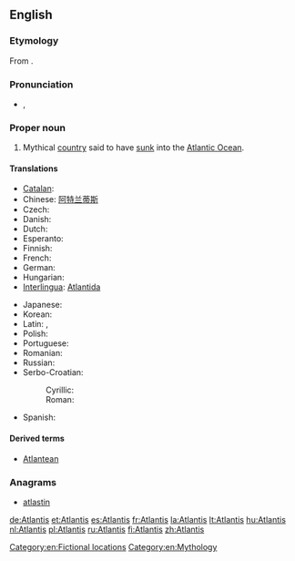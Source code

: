 ==English==

===Etymology===
From {{etyl|grc|en}} {{term|Ἀτλαντίς|tr=Atlantis|lang=grc|sc=polytonic}}.

===Pronunciation===
* {{IPA|/ətˈlæntəs/}}, {{SAMPA|/@t'l{nt@s/}}

===Proper noun===
{{en-proper noun}}

# Mythical [[country]] said to have [[sink|sunk]] into the [[Atlantic Ocean]].

====Translations====
{{trans-top|mythical country said to have sunk into the ocean}}
* [[Catalan]]: {{t|ca|Atlàntida|f}}
* Chinese: [[阿特兰蒂斯]]
* Czech: {{t+|cs|Atlantida|f}}
* Danish: {{t-|da|Atlantis}}
* Dutch: {{t+|nl|Atlantis}}
* Esperanto: {{t|eo|Atlantido|xs=Esperanto}}
* Finnish: {{t+|fi|Atlantis}}
* French: {{t+|fr|Atlantide|f}}
* German: {{t+|de|Atlantis}}
* Hungarian: {{t-|hu|Atlantisz}}
* [[Interlingua]]: [[Atlantida]]
{{trans-mid}}
* Japanese: {{t|ja|アトランティス|sc=Jpan}}
* Korean: {{t-|ko|아틀란티스|sc=Hang}}
* Latin: {{t|la|atlantis insula|f}}, {{t|la|atlantis|f}}
* Polish: {{t-|pl|Atlantyda|f}}
* Portuguese: {{t-|pt|Atlântida|f}}
* Romanian: {{t|ro|Atlantida|f}}
* Russian: {{t+|ru|Атлантида|f|tr=Atlantída}}
* Serbo-Croatian:
*: Cyrillic: {{t-|sh|Атлантида|f|alt=Атланти́да}}
*: Roman: {{t-|sh|Atlantida|f|alt=Atlantída}}
* Spanish: {{t-|es|Atlántida|f}}
{{trans-bottom}}

====Derived terms====
* [[Atlantean]]

===Anagrams===
* [[atlastin#English|atlastin]]

[[Category:en:Fictional locations]]
[[Category:en:Mythology]]

[[de:Atlantis]]
[[et:Atlantis]]
[[es:Atlantis]]
[[fr:Atlantis]]
[[la:Atlantis]]
[[lt:Atlantis]]
[[hu:Atlantis]]
[[nl:Atlantis]]
[[pl:Atlantis]]
[[ru:Atlantis]]
[[fi:Atlantis]]
[[zh:Atlantis]]